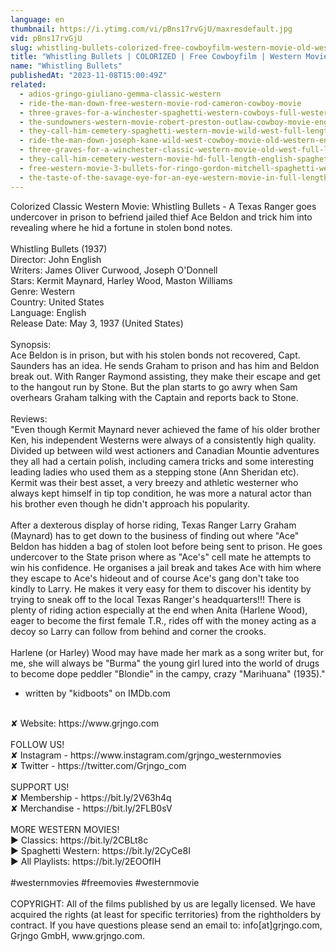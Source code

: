 ```yaml
---
language: en
thumbnail: https://i.ytimg.com/vi/pBns17rvGjU/maxresdefault.jpg
vid: pBns17rvGjU
slug: whistling-bullets-colorized-free-cowboyfilm-western-movie-old-west
title: "Whistling Bullets | COLORIZED | Free Cowboyfilm | Western Movie | Old West"
name: "Whistling Bullets"
publishedAt: "2023-11-08T15:00:49Z"
related:
  - adios-gringo-giuliano-gemma-classic-western
  - ride-the-man-down-free-western-movie-rod-cameron-cowboy-movie
  - three-graves-for-a-winchester-spaghetti-western-cowboys-full-western-movie
  - the-sundowners-western-movie-robert-preston-outlaw-cowboy-movie-english
  - they-call-him-cemetery-spaghetti-western-movie-wild-west-full-length-english
  - ride-the-man-down-joseph-kane-wild-west-cowboy-movie-old-western-english
  - three-graves-for-a-winchester-classic-western-movie-old-west-full-length-english
  - they-call-him-cemetery-western-movie-hd-full-length-english-spaghetti-western
  - free-western-movie-3-bullets-for-ringo-gordon-mitchell-spaghetti-western-full-youtube-movie
  - the-taste-of-the-savage-eye-for-an-eye-western-movie-in-full-length-english-free-feature-film
---
```


Colorized Classic Western Movie: Whistling Bullets - A Texas Ranger goes undercover in prison to befriend jailed thief Ace Beldon and trick him into revealing where he hid a fortune in stolen bond notes.<br />
<br />
Whistling Bullets (1937)<br />
Director: John English<br />
Writers: James Oliver Curwood, Joseph O'Donnell<br />
Stars: Kermit Maynard, Harley Wood, Maston Williams<br />
Genre: Western<br />
Country: United States<br />
Language: English<br />
Release Date: May 3, 1937 (United States)<br />
<br />
Synopsis:<br />
Ace Beldon is in prison, but with his stolen bonds not recovered, Capt. Saunders has an idea. He sends Graham to prison and has him and Beldon break out. With Ranger Raymond assisting, they make their escape and get to the hangout run by Stone. But the plan starts to go awry when Sam overhears Graham talking with the Captain and reports back to Stone.<br />
<br />
Reviews:<br />
"Even though Kermit Maynard never achieved the fame of his older brother Ken, his independent Westerns were always of a consistently high quality. Divided up between wild west actioners and Canadian Mountie adventures they all had a certain polish, including camera tricks and some interesting leading ladies who used them as a stepping stone (Ann Sheridan etc). Kermit was their best asset, a very breezy and athletic westerner who always kept himself in tip top condition, he was more a natural actor than his brother even though he didn't approach his popularity.<br />
<br />
After a dexterous display of horse riding, Texas Ranger Larry Graham (Maynard) has to get down to the business of finding out where "Ace" Beldon has hidden a bag of stolen loot before being sent to prison. He goes undercover to the State prison where as "Ace's" cell mate he attempts to win his confidence. He organises a jail break and takes Ace with him where they escape to Ace's hideout and of course Ace's gang don't take too kindly to Larry. He makes it very easy for them to discover his identity by trying to sneak off to the local Texas Ranger's headquarters!!! There is plenty of riding action especially at the end when Anita (Harlene Wood), eager to become the first female T.R., rides off with the money acting as a decoy so Larry can follow from behind and corner the crooks.<br />
<br />
Harlene (or Harley) Wood may have made her mark as a song writer but, for me, she will always be "Burma" the young girl lured into the world of drugs to become dope peddler "Blondie" in the campy, crazy "Marihuana" (1935)."<br />
- written by "kidboots" on IMDb.com<br />
<br />
✘ Website: https://www.grjngo.com<br />
<br />
FOLLOW US!<br />
✘ Instagram - https://www.instagram.com/grjngo_westernmovies<br />
✘ Twitter - https://twitter.com/Grjngo_com<br />
<br />
SUPPORT US!<br />
✘ Membership - https://bit.ly/2V63h4q<br />
✘ Merchandise - https://bit.ly/2FLB0sV<br />
<br />
MORE WESTERN MOVIES! <br />
► Classics: https://bit.ly/2CBLt8c <br />
► Spaghetti Western: https://bit.ly/2CyCe8I <br />
► All Playlists: https://bit.ly/2EOOfIH <br />
<br />
#westernmovies #freemovies #westernmovie<br />
<br />
COPYRIGHT: All of the films published by us are legally licensed. We have acquired the rights (at least for specific territories) from the rightholders by contract. If you have questions please send an email to: info[at]grjngo.com, Grjngo GmbH, www.grjngo.com.